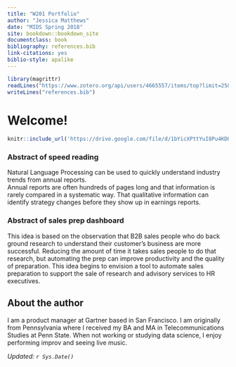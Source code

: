 ```yaml
---
title: "W201 Portfolio"
author: "Jessica Matthews"
date: "MIDS Spring 2018"
site: bookdown::bookdown_site
documentclass: book
bibliography: references.bib
link-citations: yes
biblio-style: apalike
---
```


<!-- This won't be displayed but it will initialize your R session. Add any R libraries you need here. -->
```r
library(magrittr)
readLines("https://www.zotero.org/api/users/4665557/items/top?limit=25&format=bibtex&key=51JmbR0knlGWsDlgBfissJ7C&v=1")%>%
writeLines("references.bib")
```


# Welcome! {-}

<!-- You can include images saved within your repo... -->

<!-- Below this line is just examples of how you can embed video from Google Drive. First you have to enable sharing, then just get the object ID which is that long string between d/ and /preview and will also be appended to any sharing link you generate for your video. -->
<p>
```r
knitr::include_url('https://drive.google.com/file/d/1bYicXPttYuI8Pu4KDQvpQE6me4MOoSxu/preview')
```


### Abstract of speed reading {-}

Natural Language Processing can be used to quickly understand industry trends from annual reports.  
Annual reports are often hundreds of pages long and that information 
is rarely compared in a systematic way.  That qualitative information can identify strategy changes before they show up in earnings reports.  


### Abstract of sales prep dashboard {-}

This idea is based on the observation that B2B sales people who do back ground research to understand their customer's business are more successful.  Reducing the amount of time it takes sales people to do that research, but automating the prep can improve productivity and the quality of preparation.  This idea begins to envision a tool to automate sales preparation to support the sale of research and advisory services to HR executives. 


## About the author {-}

I am a product manager at Gartner based in San Francisco.  I am originally from Pennsylvania where I received my BA and MA in Telecommunications Studies at Penn State.  When not working or studying data science, I enjoy performing improv and seeing live music.   

*Updated: `r Sys.Date()`*
